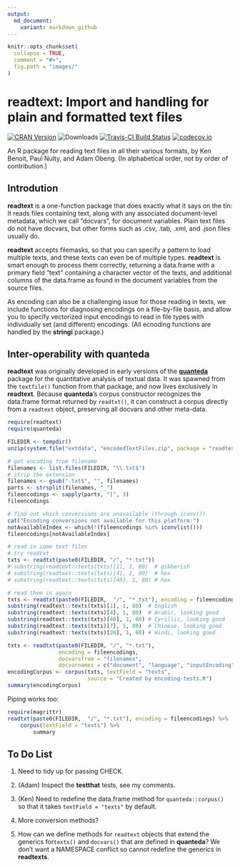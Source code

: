 ```yaml
---
output:
  md_document:
    variant: markdown_github
---
```


<!-- README.md is generated from README.Rmd. Please edit that file -->

```r
knitr::opts_chunk$set(
  collapse = TRUE,
  comment = "#>",
  fig.path = "images/"
)
```

# readtext: Import and handling for plain and formatted text files

[![CRAN Version](http://www.r-pkg.org/badges/version/readtext)](https://CRAN.R-project.org/package=readtext)
![Downloads](http://cranlogs.r-pkg.org/badges/readtext)
[![Travis-CI Build Status](https://travis-ci.org/kbenoit/readtext.svg?branch=master)](https://travis-ci.org/kbenoit/readtext)
[![codecov.io](https://codecov.io/github/kbenoit/readtext/coverage.svg?branch=master)][1]


[1]: https://codecov.io/gh/kbenoit/readtext/branch/master

An R package for reading text files in all their various formats, by Ken Benoit, Paul Nulty, and Adam Obeng.  (In alphabetical order, not by order of contribution.)

## Introdution

**readtext** is a one-function package that does exactly what it says on the tin: It reads files containing text, along with any associated document-level metadata, which we call "docvars", for document variables.  Plain text files do not have docvars, but other forms such as .csv, .tab, .xml, and .json files usually do.  

**readtext** accepts filemasks, so that you can specify a pattern to load multiple texts, and these texts can even be of multiple types.  **readtext** is smart enough to process them correctly, returning a data.frame with a primary field "text" containing a character vector of the texts, and additional columns of the data.frame as found in the document variables from the source files.

As encoding can also be a challenging issue for those reading in texts, we include functions for diagnosing encodings on a file-by-file basis, and allow you to specify vectorized input encodings to read in file types with individually set (and different) encodings.  (All ecnoding functions are handled by the **stringi** package.)

## Inter-operability with **quanteda**

**readtext** was originally developed in early versions of the [**quanteda**](https://github.com/kbenoit/quanteda) package for the quantitative analysis of textual data.  It was spawned from the `textfile()` function from that package, and now lives exclusively in **readtext**.  Because **quanteda**'s corpus constructor recognizes the data.frame format returned by `readtxt()`, it can construct a corpus directly from a `readtext` object, preserving all docvars and other meta-data.

```r
require(readtext)
require(quanteda)

FILEDIR <- tempdir()
unzip(system.file("extdata", "encodedTextFiles.zip", package = "readtext"), exdir = FILEDIR)

# get encoding from filename
filenames <- list.files(FILEDIR, "\\.txt$")
# strip the extension
filenames <- gsub(".txt$", "", filenames)
parts <- strsplit(filenames, "_")
fileencodings <- sapply(parts, "[", 3)
fileencodings

# find out which conversions are unavailable (through iconv())
cat("Encoding conversions not available for this platform:")
notAvailableIndex <- which(!(fileencodings %in% iconvlist()))
fileencodings[notAvailableIndex]

# read in some text files
# try readtxt
txts <- readtxt(paste0(FILEDIR, "/", "*.txt"))
# substring(readtext::texts(txts)[1], 1, 80)  # gibberish
# substring(readtext::texts(txts)[4], 1, 80)  # hex
# substring(readtext::texts(txts)[40], 1, 80) # hex

# read them in again
txts <- readtxt(paste0(FILEDIR,  "/", "*.txt"), encoding = fileencodings)
substring(readtext::texts(txts)[1], 1, 80)  # English
substring(readtext::texts(txts)[4], 1, 80)  # Arabic, looking good 
substring(readtext::texts(txts)[40], 1, 80) # Cyrillic, looking good
substring(readtext::texts(txts)[7], 1, 80)  # Chinese, looking good
substring(readtext::texts(txts)[26], 1, 80) # Hindi, looking good

txts <- readtxt(paste0(FILEDIR, "/", "*.txt"), 
                encoding = fileencodings,
                docvarsfrom = "filenames", 
                docvarnames = c("document", "language", "inputEncoding"))
encodingCorpus <- corpus(txts, textField = "texts", 
                         source = "Created by encoding-tests.R") 
summary(encodingCorpus)
```

Piping works too:
```r
require(magrittr)
readtxt(paste0(FILEDIR,  "/", "*.txt"), encoding = fileencodings) %>%
    corpus(textField = "texts") %>% 
        summary
```

## To Do List

1.  Need to tidy up for passing CHECK.  

2.  (Adam) Inspect the **testthat** tests, see my comments.

3.  (Ken) Need to redefine the data.frame method for `quanteda::corpus()` so that it takes
    `textField = "texts"` by default.
    
4.  More conversion methods?  

5.  How can we define methods for `readtext` objects that extend the generics for`texts()` and `docvars()` that are defined in **quanteda**?  We don't want a NAMESPACE conflict so cannot redefine the generics in **readtexts**.



